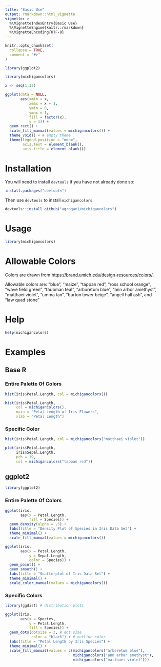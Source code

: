 ```yaml
---
title: "Basic Use"
output: rmarkdown::html_vignette
vignette: >
  %\VignetteIndexEntry{Basic Use}
  %\VignetteEngine{knitr::rmarkdown}
  %\VignetteEncoding{UTF-8}
---
```


```r
knitr::opts_chunk$set(
  collapse = TRUE,
  comment = "#>"
)
```

```r

library(ggplot2)

library(michigancolors)

x <- seq(1,12)

ggplot(data = NULL,
       aes(xmin = x,
           xmax = x + 1,
           ymin = 0,
           ymax = 1,
           fill = factor(x),
           y = 1)) +
  geom_rect() +
  scale_fill_manual(values = michigancolors()) +
  theme_void() + # empty theme
  theme(legend.position = "none",
        axis.text = element_blank(),
        axis.title = element_blank())

```

# Installation

You will need to install `devtools` if you have not already done so:

```r
install.packages("devtools")
```

Then use `devtools` to install `michigancolors`.

```r
devtools::install_github("agrogan1/michigancolors")
```

# Usage

```r
library(michigancolors)
```

# Allowable Colors

Colors are drawn from [https://brand.umich.edu/design-resources/colors/](https://brand.umich.edu/design-resources/colors/).

Allowable colors are: "blue", "maize", "tappan red", "ross school orange", "wave field green", "taubman teal", "arboretum blue", "ann arbor amethyst", "matthaei violet", "umma tan", "burton tower beige", "angell hall ash", and "law quad stone"

# Help

```r
help(michigancolors)
```

# Examples

## Base R

### Entire Palette Of Colors

```r
hist(iris$Petal.Length, col = michigancolors())
```

```r
hist(iris$Petal.Length, 
     col = michigancolors(),
     main = "Petal Length of Iris Flowers",
     xlab = "Petal Length")
```

### Specific Color

```r
hist(iris$Petal.Length, col = michigancolors("matthaei violet"))
```

```r
plot(iris$Petal.Length, 
     iris$Sepal.Length, 
     pch = 19,
     col = michigancolors("tappan red"))
```

## ggplot2

```r
library(ggplot2)
```

### Entire Palette Of Colors

```r
ggplot(iris, 
       aes(x = Petal.Length, 
           fill = Species)) + 
  geom_density(alpha = .5) + 
  labs(title = "Density Plot of Species in Iris Data Set") + 
  theme_minimal() + 
  scale_fill_manual(values = michigancolors())
```

```r
ggplot(iris, 
       aes(x = Petal.Length, 
           y = Sepal.Length, 
           color = Species)) + 
  geom_point() + 
  geom_smooth() + 
  labs(title = "Scatterplot of Iris Data Set") + 
  theme_minimal() + 
  scale_color_manual(values = michigancolors())
```

### Specific Colors

```r
library(ggdist) # distribution plots

ggplot(iris,
       aes(x = Species,
           y = Petal.Length,
           fill = Species)) +
  geom_dots(dotsize = 3, # dot size
            color = "black") + # outline color
  labs(title = "Petal Length by Iris Species") + 
  theme_minimal() + 
  scale_fill_manual(values = c(michigancolors("arboretum blue"),
                               michigancolors("ann arbor amethyst"),
                               michigancolors("matthaei violet")))
```




  
